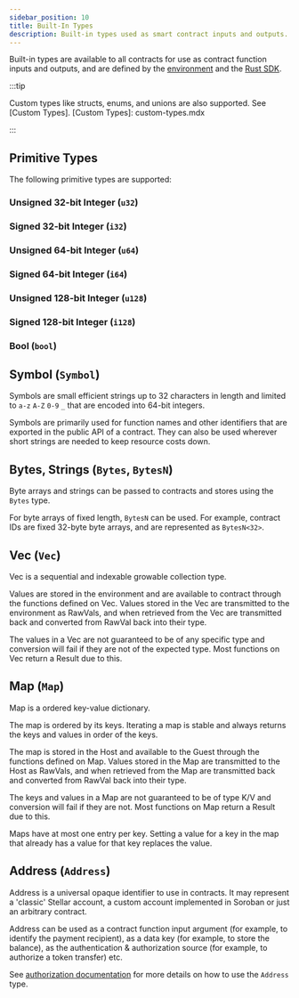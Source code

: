 ```yaml
---
sidebar_position: 10
title: Built-In Types
description: Built-in types used as smart contract inputs and outputs.
---
```


<head>
  <title>Built-in types used as smart contract inputs and outputs.</title>
  <meta charSet="utf-8" />
  <meta
    property="og:title"
    content="Built-in types used as smart contract inputs and outputs."
  />
  <meta
    property="og:description"
    content="Learn about the built-in types that are available in Soroban smart contracts, including primitive types, symbols, bytes, strings, vecs, maps, and addresses."
  />
</head>

Built-in types are available to all contracts for use as contract function inputs and outputs, and are defined by the [environment] and the [Rust SDK].

[environment]: ../environment-concepts.mdx
[rust sdk]: https://developers.stellar.org/docs/tools/sdks/library#soroban-rust-sdk

:::tip

Custom types like structs, enums, and unions are also supported. See [Custom Types]. [Custom Types]: custom-types.mdx

:::

## Primitive Types

The following primitive types are supported:

### Unsigned 32-bit Integer (`u32`)

### Signed 32-bit Integer (`i32`)

### Unsigned 64-bit Integer (`u64`)

### Signed 64-bit Integer (`i64`)

### Unsigned 128-bit Integer (`u128`)

### Signed 128-bit Integer (`i128`)

### Bool (`bool`)

## Symbol (`Symbol`)

Symbols are small efficient strings up to 32 characters in length and limited to `a-z` `A-Z` `0-9` `_` that are encoded into 64-bit integers.

Symbols are primarily used for function names and other identifiers that are exported in the public API of a contract. They can also be used wherever short strings are needed to keep resource costs down.

## Bytes, Strings (`Bytes`, `BytesN`)

Byte arrays and strings can be passed to contracts and stores using the `Bytes` type.

For byte arrays of fixed length, `BytesN` can be used. For example, contract IDs are fixed 32-byte byte arrays, and are represented as `BytesN<32>`.

## Vec (`Vec`)

Vec is a sequential and indexable growable collection type.

Values are stored in the environment and are available to contract through the functions defined on Vec. Values stored in the Vec are transmitted to the environment as RawVals, and when retrieved from the Vec are transmitted back and converted from RawVal back into their type.

The values in a Vec are not guaranteed to be of any specific type and conversion will fail if they are not of the expected type. Most functions on Vec return a Result due to this.

## Map (`Map`)

Map is a ordered key-value dictionary.

The map is ordered by its keys. Iterating a map is stable and always returns the keys and values in order of the keys.

The map is stored in the Host and available to the Guest through the functions defined on Map. Values stored in the Map are transmitted to the Host as RawVals, and when retrieved from the Map are transmitted back and converted from RawVal back into their type.

The keys and values in a Map are not guaranteed to be of type K/V and conversion will fail if they are not. Most functions on Map return a Result due to this.

Maps have at most one entry per key. Setting a value for a key in the map that already has a value for that key replaces the value.

## Address (`Address`)

Address is a universal opaque identifier to use in contracts. It may represent a 'classic' Stellar account, a custom account implemented in Soroban or just an arbitrary contract.

Address can be used as a contract function input argument (for example, to identify the payment recipient), as a data key (for example, to store the balance), as the authentication & authorization source (for example, to authorize a token transfer) etc.

See [authorization documentation](../authorization.mdx) for more details on how to use the `Address` type.
